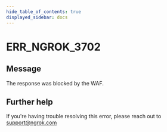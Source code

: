 ```yaml
---
hide_table_of_contents: true
displayed_sidebar: docs
---
```



# ERR_NGROK_3702

## Message

The response was blocked by the WAF.

<ErrorDetails error="err_ngrok_3702" />

## Further help

If you're having trouble resolving this error, please reach out to [support@ngrok.com](mailto:support@ngrok.com?subject=Help%20with%20ERR_NGROK_3702)
